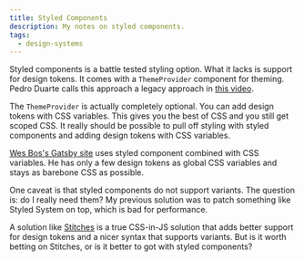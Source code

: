 ```yaml
---
title: Styled Components
description: My notes on styled components.
tags:
  - design-systems
---
```


Styled components is a battle tested styling option. What it lacks is support
for design tokens. It comes with a `ThemeProvider` component for theming. Pedro
Duarte calls this approach a legacy approach in
[this video](https://www.youtube.com/watch?v=Gw28VgyKGkw).

The `ThemeProvider` is actually completely optional. You can add design tokens
with CSS variables. This gives you the best of CSS and you still get scoped CSS.
It really should be possible to pull off styling with styled components and
adding design tokens with CSS variables.

[Wes Bos's Gatsby site](https://github.com/wesbos/wesbos) uses styled component
combined with CSS variables. He has only a few design tokens as global CSS
variables and stays as barebone CSS as possible.

One caveat is that styled components do not support variants. The question is:
do I really need them? My previous solution was to patch something like Styled
System on top, which is bad for performance.

A solution like [Stitches](https://stitches.dev/) is a true CSS-in-JS solution
that adds better support for design tokens and a nicer syntax that supports
variants. But is it worth betting on Stitches, or is it better to got with
styled components?

